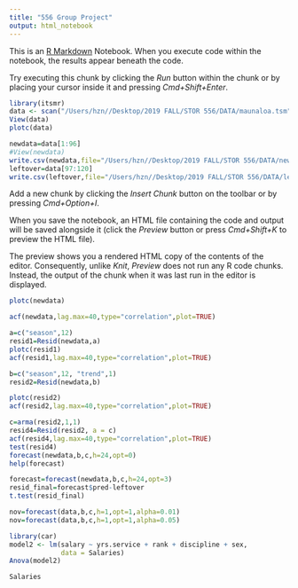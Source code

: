 ```yaml
---
title: "556 Group Project"
output: html_notebook
---
```


This is an [R Markdown](http://rmarkdown.rstudio.com) Notebook. When you execute code within the notebook, the results appear beneath the code. 

Try executing this chunk by clicking the *Run* button within the chunk or by placing your cursor inside it and pressing *Cmd+Shift+Enter*. 

```r
library(itsmr)
data <- scan("/Users/hzn//Desktop/2019 FALL/STOR 556/DATA/maunaloa.tsm")
View(data)
plotc(data)
```

```r
newdata=data[1:96]
#View(newdata)
write.csv(newdata,file="/Users/hzn//Desktop/2019 FALL/STOR 556/DATA/newdata.csv")
leftover=data[97:120]
write.csv(leftover,file="/Users/hzn//Desktop/2019 FALL/STOR 556/DATA/leftover.csv")
```

Add a new chunk by clicking the *Insert Chunk* button on the toolbar or by pressing *Cmd+Option+I*.

When you save the notebook, an HTML file containing the code and output will be saved alongside it (click the *Preview* button or press *Cmd+Shift+K* to preview the HTML file). 

The preview shows you a rendered HTML copy of the contents of the editor. Consequently, unlike *Knit*, *Preview* does not run any R code chunks. Instead, the output of the chunk when it was last run in the editor is displayed.
```r
plotc(newdata)
```
```r
acf(newdata,lag.max=40,type="correlation",plot=TRUE)
```
```r
a=c("season",12)
resid1=Resid(newdata,a)
plotc(resid1)
acf(resid1,lag.max=40,type="correlation",plot=TRUE)
```
```r
b=c("season",12, "trend",1)
resid2=Resid(newdata,b)

plotc(resid2)
acf(resid2,lag.max=40,type="correlation",plot=TRUE)
```


```r
c=arma(resid2,1,1) 
resid4=Resid(resid2, a = c)
acf(resid4,lag.max=40,type="correlation",plot=TRUE)
test(resid4)
forecast(newdata,b,c,h=24,opt=0)
help(forecast)
```
```r
forecast=forecast(newdata,b,c,h=24,opt=3)
resid_final=forecast$pred-leftover
t.test(resid_final)
```
```r
nov=forecast(data,b,c,h=1,opt=1,alpha=0.01)
nov=forecast(data,b,c,h=1,opt=1,alpha=0.05)
```
```r
library(car)
model2 <- lm(salary ~ yrs.service + rank + discipline + sex,
             data = Salaries)
Anova(model2)
```

```r
Salaries
```

